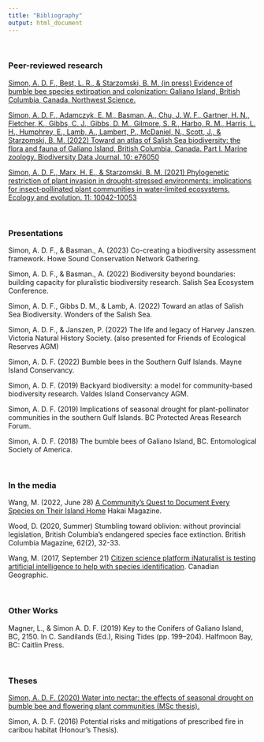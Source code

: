 ```yaml
---
title: "Bibliography"
output: html_document
---
```



\

### <b>Peer-reviewed research</b> 

[Simon, A. D. F., Best, L. R., & Starzomski, B. M. (in press) Evidence of bumble bee species extirpation and colonization: Galiano Island, British Columbia, Canada. Northwest Science.](https://biogaliano.org/galiano-island-harnesses-inaturalist-to-detect-historical-changes-in-the-local-bumble-bee-community/)

[Simon, A. D. F., Adamczyk, E. M., Basman, A., Chu, J. W. F., Gartner, H. N., Fletcher, K., Gibbs, C. J., Gibbs, D. M., Gilmore, S. R., Harbo, R. M., Harris, L. H., Humphrey, E., Lamb, A., Lambert, P., McDaniel, N., Scott, J., & Starzomski, B. M. (2022) Toward an atlas of Salish Sea biodiversity: the flora and fauna of Galiano Island, British Columbia, Canada. Part I. Marine zoology. Biodiversity Data Journal. 10: e76050](https://bdj.pensoft.net/article/76050/")

[Simon, A. D. F., Marx, H. E., & Starzomski, B. M. (2021) Phylogenetic restriction of plant invasion in drought-stressed environments: implications for insect‐pollinated plant communities in water‐limited ecosystems. Ecology and evolution. 11: 10042-10053]("https://www.ncbi.nlm.nih.gov/pmc/articles/PMC8328464/")

\

### <b>Presentations</b>

Simon, A. D. F., & Basman., A. (2023) Co-creating a biodiversity assessment framework. Howe Sound Conservation Network Gathering.

Simon, A. D. F., & Basman., A. (2022) Biodiversity beyond boundaries: building capacity for pluralistic biodiversity research. Salish Sea Ecosystem Conference.

Simon, A. D. F., Gibbs D. M., & Lamb, A. (2022) Toward an atlas of Salish Sea Biodiversity. Wonders of the Salish Sea.

Simon, A. D. F., & Janszen, P. (2022) The life and legacy of Harvey Janszen. Victoria Natural History Society. (also presented for Friends of Ecological Reserves AGM)

Simon, A. D. F. (2022) Bumble bees in the Southern Gulf Islands. Mayne Island Conservancy.

Simon, A. D. F. (2019) Backyard biodiversity: a model for community-based biodiversity research. Valdes Island Conservancy AGM.

Simon, A. D. F. (2019) Implications of seasonal drought for plant-pollinator communities in the southern Gulf Islands. BC Protected Areas Research Forum.

Simon, A. D. F. (2018) The bumble bees of Galiano Island, BC. Entomological Society of America.

\

### <b>In the media</b> 

Wang, M. (2022, June 28) [A Community’s Quest to Document Every Species on Their Island Home](https://hakaimagazine.com/features/a-communitys-quest-to-document-every-species-on-their-island-home) Hakai Magazine.

Wood, D. (2020, Summer) Stumbling toward oblivion: without provincial legislation, British Columbia's endangered species face extinction. British Columbia Magazine, 62(2), 32-33.

Wang, M. (2017, September 21) [Citizen science platform iNaturalist is testing artificial intelligence to help with species identification](https://canadiangeographic.ca/articles/citizen-science-platform-inaturalist-is-testing-artificial-intelligence-to-help-with-species-identification/). Canadian Geographic.

\

### <b>Other Works</b>

Magner, L., & Simon A. D. F. (2019) Key to the Conifers of Galiano Island, BC, 2150. In C. Sandilands (Ed.), Rising Tides (pp. 199–204). Halfmoon Bay, BC: Caitlin Press.

\

### <b>Theses</b>

[Simon, A. D. F. (2020) Water into nectar: the effects of seasonal drought on bumble bee and flowering plant communities (MSc thesis).](https://dspace.library.uvic.ca:8443/handle/1828/11837/)

Simon, A. D. F. (2016) Potential risks and mitigations of prescribed fire in caribou habitat (Honour's Thesis).
